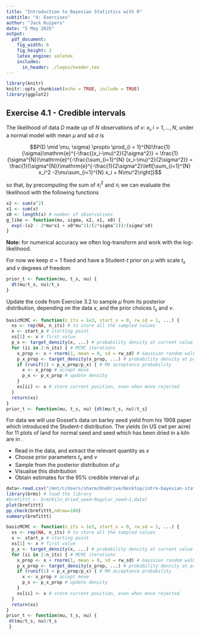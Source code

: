 ```yaml
---
title: "Introduction to Bayesian Statistics with R"
subtitle: "4: Exercises"
author: "Jack Kuipers"
date: "5 May 2025"
output:
  pdf_document:
    fig_width: 6
    fig_height: 3
    latex_engine: xelatex
    includes:
      in_header: ./logos/header.tex
---
```


```r
library(knitr)
knitr::opts_chunk$set(echo = TRUE, include = TRUE)
library(ggplot2)
```

## Exercise 4.1 - Credible intervals

The likelihood of data $D$ made up of $N$ observations of $x$: $x_i, i = 1,\ldots, N$, under a normal model with mean $\mu$ and sd $\sigma$ is

$$P(D \mid \mu, \sigma) \propto 
\prod_{i = 1}^{N}\frac{1}{\sigma}\mathrm{e}^{-\frac{(x_i-\mu)^2}{2\sigma^2}} =
\frac{1}{\sigma^{N}}\mathrm{e}^{-\frac{\sum_{i=1}^{N} (x_i-\mu)^2}{2\sigma^2}} = 
\frac{1}{\sigma^{N}}\mathrm{e}^{-\frac{1}{2\sigma^2}\left[\sum_{i=1}^{N} x_i^2 -2\mu\sum_{i=1}^{N} x_i + N\mu^2\right]}$$

so that, by precomputing the sum of $x_i^2$ and $x_i$ we can evaluate the likelihood with the following functions

```r
x2 <- sum(x^2)
x1 <- sum(x)
x0 <- length(x) # number of observations
g_like <- function(mu, sigma, x2, x1, x0) {
  exp(-(x2 - 2*mu*x1 + x0*mu^2)/(2*sigma^2))/(sigma^x0)
}
```

**Note:** for numerical accuracy we often log-transform and work with the log-likelihood.

For now we keep $\sigma=1$ fixed and have a Student-$t$ prior on $\mu$ with scale $t_s$ and $\nu$ degrees of freedom

```r
prior_t <- function(mu, t_s, nu) {
  dt(mu/t_s, nu)/t_s
}
```

Update the \code{basicMCMC} code from Exercise 3.2 to sample $\mu$ from its posterior distribution, depending on the data $x$, and the prior choices $t_s$ and $\nu$.


```r
basicMCMC <- function(n_its = 1e3, start_x = 0, rw_sd = 1, ...) {
  xs <- rep(NA, n_its) # to store all the sampled values
  x <- start_x # starting point
  xs[1] <- x # first value
  p_x <- target_density(x, ...) # probability density at current value of x
  for (ii in 2:n_its) { # MCMC iterations
    x_prop <- x + rnorm(1, mean = 0, sd = rw_sd) # Gaussian random walk to propose next x
    p_x_prop <- target_density(x_prop, ...) # probability density at proposed x
    if (runif(1) < p_x_prop/p_x) { # MH acceptance probability
      x <- x_prop # accept move
      p_x <- p_x_prop # update density
    }
    xs[ii] <- x # store current position, even when move rejected
  }
  return(xs)
}
prior_t <- function(mu, t_s, nu) {dt(mu/t_s, nu)/t_s}
```

For data we will use Gosset's data on barley seed yield from his 1908 paper which introduced the Student-$t$ distribution. The yields (in US cwt per acre) for 11 plots of land for normal seed and seed which has been dried in a kiln are in \code{seed\_data.csv}.

* Read in the data, and extract the relevant quantity as $x$
* Choose prior parameters $t_s$ and $\nu$
* Sample from the posterior distribution of $\mu$
* Visualise this distribution
* Obtain estimates for the 95% credible interval of $\mu$

```r
data<-read.csv("/mnt/c/Users/sharm/OneDrive/Desktop/intro-bayesian-statistics-training/exercises/data/seed_data.csv")
library(brms) # load the library
#brmfittt <- brm(Kiln_dried_seed-Regular_seed~1,data)
plot(brmfittt)
pp_check(brmfittt,ndraw=100)
summary(brmfittt)
```
```r
basicMCMC <- function(n_its = 1e3, start_x = 0, rw_sd = 1, ...) {
  xs <- rep(NA, n_its) # to store all the sampled values
  x <- start_x # starting point
  xs[1] <- x # first value
  p_x <- target_density(x, ...) # probability density at current value of x
  for (ii in 2:n_its) { # MCMC iterations
    x_prop <- x + rnorm(1, mean = 0, sd = rw_sd) # Gaussian random walk to propose next x
    p_x_prop <- target_density(x_prop, ...) # probability density at proposed x
    if (runif(1) < p_x_prop/p_x) { # MH acceptance probability
      x <- x_prop # accept move
      p_x <- p_x_prop # update density
    }
    xs[ii] <- x # store current position, even when move rejected
  }
  return(xs)
}
prior_t <- function(mu, t_s, nu) {
 dt(mu/t_s, nu)/t_s
 }
```


